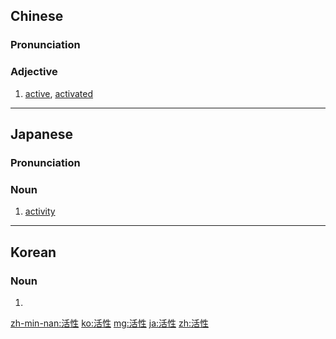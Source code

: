 ==Chinese==
{{zh-forms}}

===Pronunciation===
{{zh-pron
|m=huóxìng
|c=wut6 sing3
|mn=oa̍h-sèng
|cat=a
}}

===Adjective===
{{zh-adj}}

# [[active]], [[activated]]

----

==Japanese==
{{ja-kanjitab|かつ|k1=かっ|せい|yomi=o}}

===Pronunciation===
{{ja-pron|かっせい|y=o}}

===Noun===
{{ja-noun|かっせい}}

# [[activity]]

----

==Korean==
{{ko-hanjatab}}

===Noun===
{{ko-noun|hj|hangeul=활성}}

# {{hanja form of|활성|[[activity]]}}

[[zh-min-nan:活性]]
[[ko:活性]]
[[mg:活性]]
[[ja:活性]]
[[zh:活性]]